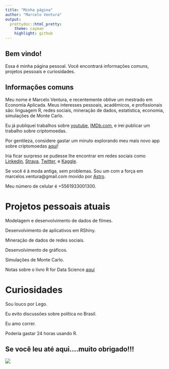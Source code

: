 ```yaml
---
title: "Minha página"
author: "Marcelo Ventura"
output:
  prettydoc::html_pretty:
    theme: cayman
    highlight: github
---
```


## Bem vindo!

Essa é minha página pessoal. Você encontrará informações comuns, projetos pessoais e curiosidades.

## Informações comuns

Meu nome é Marcelo Ventura, e recentemente obtive um mestrado em Economia Aplicada. Meus interesses pessoais, acadêmicos, e profissionais são: linguagem R, redes sociais, mineração de dados, estatística, economia, simulações de Monte Carlo. 

Eu já publiquei trabalhos sobre [youtube](http://ssystem08.upis.br/repositorio/media/revistas/revista_multipla/multipla41.pdf), [IMDb.com](http://repositorio.bc.ufg.br/tede/handle/tede/8278), e irei publicar um trabalho sobre criptomoedas. 

Por gentileza, considere gastar um minuto explorando meu mais novo app sobre criptomoedas [aqui](https://marcelo-ventura.shinyapps.io/crypto/)!

Iria ficar surpreso se pudesse lhe encontrar em redes sociais como [Linkedin]( https://www.linkedin.com/in/marcelo-ventura-8542a9a6/), [Strava]( https://www.strava.com/athletes/19622799), [Twitter]( https://www.twitter.com/marcelosventura), e [Kaggle]( https://www.kaggle.com/marceloventura).

Se você é à moda antiga, sem problemas. Sou um com a força em marcelos.ventura@gmail.com movido por [Astro](www.helloastro.com).

Meu número de celular é +5561933001300.

# Projetos pessoais atuais

Modelagem e desenvolvimento de dados de filmes.

Desenvolvimento de aplicativos em RShiny.

Mineração de dados de redes sociais.

Desenvolvimento de gráficos.

Simulações de Monte Carlo.

Notas sobre o livro R for Data Science [aqui](https://marcelo-ventura.github.io/notesonrfds/mynotes.html)


# Curiosidades

Sou louco por Lego.

Eu evito discussões sobre política no Brasil.

Eu amo correr.

Poderia gastar 24 horas usando R.

## Se você leu até aqui....muito obrigado!!!

![](https://media.giphy.com/media/OtbZhLpNLxDoc/giphy.gif)